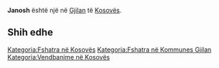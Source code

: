 {{Fshat në 
 | Emri                = Janosh
 | EmriAlt                = 
 | NAME_SHORT_FORM=      
 | NAME_GENERIC=      
 | NAME_SORT_NAME_RO=      JANOSH
 | FULL_NAME_RO = Janosh
 | FULL_NAME_ND_RO=Janosh
 | SORT_NAME_RG=JANOSH
 | FULL_NAME_RG=Janosh
 | FULL_NAME_ND_RG=Janosh
 | SRP_NAME_SHORT_FORM=      
 | SRP_NAME_GENERIC=      
 | SRP_NAME_SORT_NAME_RO=      
 | SRP_FULL_NAME_RO = 
 | SRP_FULL_NAME_ND_RO=
 | SRP_SORT_NAME_RG=
 | SRP_FULL_NAME_RG=
 | SRP_FULL_NAME_ND_RG=
 | Emri (Rasa dhanore) = 
 | Figura              = 
 | Shteti              = Kosovo
 | Komuna              = Gjilan
 | Kodi postar         = 
 | Sipërfaqja          = 

 | Popullsia           = 

 | Regj. i popullsisë  = 
 | Dend. e popullsisë  = 
 | Faqja zyrtare       = 
 <!--- Koordinatat ----> 
 | Gjerësia            = 42.451667
 | Gjatësia            = 20.416944
 | Lartësia            = 
}}
'''Janosh''' është një [[]] në [[Gjilan]] të [[Kosovës]].

<!-- == Gjeografia == -->
<!-- == Historia == -->
<!-- == Demografia == -->
== Shih edhe ==
{{Komuna Gjilan}}
{{Kosovo-Administrata-Cung}}

[[Kategoria:Fshatra në Kosovës]]
[[Kategoria:Fshatra në Kommunes Gjilan]]
[[Kategoria:Vendbanime në Kosovës]]